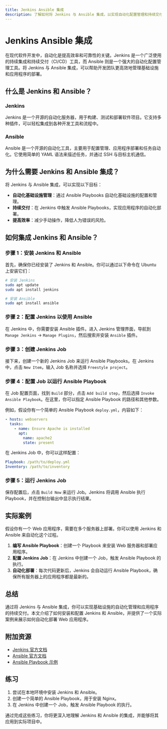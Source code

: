 ```yaml
---
title: Jenkins Ansible 集成
description: 了解如何将 Jenkins 与 Ansible 集成，以实现自动化配置管理和持续交付。本文适合初学者，包含详细的步骤、代码示例和实际案例。
---
```


# Jenkins Ansible 集成

在现代软件开发中，自动化是提高效率和可靠性的关键。Jenkins 是一个广泛使用的持续集成和持续交付（CI/CD）工具，而 Ansible 则是一个强大的自动化配置管理工具。将 Jenkins 与 Ansible 集成，可以帮助开发团队更高效地管理基础设施和应用程序的部署。

## 什么是 Jenkins 和 Ansible？

### Jenkins
Jenkins 是一个开源的自动化服务器，用于构建、测试和部署软件项目。它支持多种插件，可以轻松集成到各种开发工具和流程中。

### Ansible
Ansible 是一个开源的自动化工具，主要用于配置管理、应用程序部署和任务自动化。它使用简单的 YAML 语法来描述任务，并通过 SSH 与目标主机通信。

## 为什么需要 Jenkins 和 Ansible 集成？

将 Jenkins 与 Ansible 集成，可以实现以下目标：
- **自动化基础设施管理**：通过 Ansible Playbooks 自动化基础设施的配置和管理。
- **持续交付**：在 Jenkins 中触发 Ansible Playbooks，实现应用程序的自动化部署。
- **提高效率**：减少手动操作，降低人为错误的风险。

## 如何集成 Jenkins 和 Ansible？

### 步骤 1：安装 Jenkins 和 Ansible
首先，确保你已经安装了 Jenkins 和 Ansible。你可以通过以下命令在 Ubuntu 上安装它们：

```bash
# 安装 Jenkins
sudo apt update
sudo apt install jenkins

# 安装 Ansible
sudo apt install ansible
```

### 步骤 2：配置 Jenkins 以使用 Ansible
在 Jenkins 中，你需要安装 Ansible 插件。进入 Jenkins 管理界面，导航到 `Manage Jenkins` -> `Manage Plugins`，然后搜索并安装 `Ansible` 插件。

### 步骤 3：创建 Jenkins Job
接下来，创建一个新的 Jenkins Job 来运行 Ansible Playbooks。在 Jenkins 中，点击 `New Item`，输入 Job 名称并选择 `Freestyle project`。

### 步骤 4：配置 Job 以运行 Ansible Playbook
在 Job 配置页面，找到 `Build` 部分，点击 `Add build step`，然后选择 `Invoke Ansible Playbook`。在这里，你可以指定 Ansible Playbook 的路径和其他参数。

例如，假设你有一个简单的 Ansible Playbook `deploy.yml`，内容如下：

```yaml
- hosts: webservers
  tasks:
    - name: Ensure Apache is installed
      apt:
        name: apache2
        state: present
```

在 Jenkins Job 中，你可以这样配置：

```yaml
Playbook: /path/to/deploy.yml
Inventory: /path/to/inventory
```

### 步骤 5：运行 Jenkins Job
保存配置后，点击 `Build Now` 来运行 Job。Jenkins 将调用 Ansible 执行 Playbook，并在控制台输出中显示执行结果。

## 实际案例

假设你有一个 Web 应用程序，需要在多个服务器上部署。你可以使用 Jenkins 和 Ansible 来自动化这个过程。

1. **编写 Ansible Playbook**：创建一个 Playbook 来安装 Web 服务器和部署应用程序。
2. **配置 Jenkins Job**：在 Jenkins 中创建一个 Job，触发 Ansible Playbook 的执行。
3. **自动化部署**：每次代码更新后，Jenkins 会自动运行 Ansible Playbook，确保所有服务器上的应用程序都是最新的。

## 总结

通过将 Jenkins 与 Ansible 集成，你可以实现基础设施的自动化管理和应用程序的持续交付。本文介绍了如何安装和配置 Jenkins 和 Ansible，并提供了一个实际案例来展示如何自动化部署 Web 应用程序。

## 附加资源

- [Jenkins 官方文档](https://www.jenkins.io/doc/)
- [Ansible 官方文档](https://docs.ansible.com/ansible/latest/index.html)
- [Ansible Playbook 示例](https://github.com/ansible/ansible-examples)

## 练习

1. 尝试在本地环境中安装 Jenkins 和 Ansible。
2. 创建一个简单的 Ansible Playbook，用于安装 Nginx。
3. 在 Jenkins 中创建一个 Job，触发 Ansible Playbook 的执行。

通过完成这些练习，你将更深入地理解 Jenkins 和 Ansible 的集成，并能够将其应用到实际项目中。